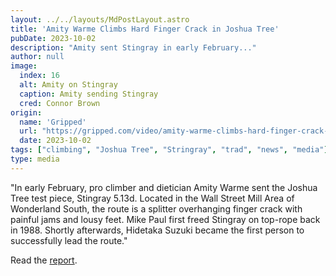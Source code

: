 ```yaml
---
layout: ../../layouts/MdPostLayout.astro
title: 'Amity Warme Climbs Hard Finger Crack in Joshua Tree'
pubDate: 2023-10-02
description: "Amity sent Stingray in early February..."
author: null
image: 
  index: 16
  alt: Amity on Stingray
  caption: Amity sending Stingray
  cred: Connor Brown
origin: 
  name: 'Gripped'
  url: "https://gripped.com/video/amity-warme-climbs-hard-finger-crack-in-joshua-tree/"
  date: 2023-10-02
tags: ["climbing", "Joshua Tree", "Stringray", "trad", "news", "media"]
type: media
---
```

"In early February, pro climber and dietician Amity Warme sent the Joshua Tree test piece, Stingray 5.13d. Located in the Wall Street Mill Area of Wonderland South, the route is a splitter overhanging finger crack with painful jams and lousy feet. Mike Paul first freed Stingray on top-rope back in 1988. Shortly afterwards, Hidetaka Suzuki became the first person to successfully lead the route."

Read the [report](https://gripped.com/video/amity-warme-climbs-hard-finger-crack-in-joshua-tree/).